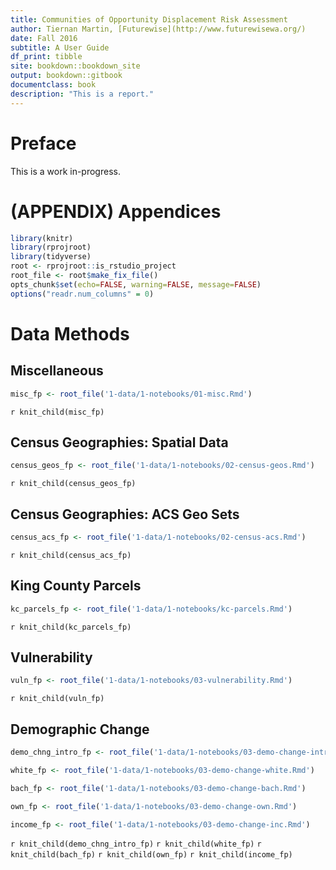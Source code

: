 ```yaml
--- 
title: Communities of Opportunity Displacement Risk Assessment
author: Tiernan Martin, [Futurewise](http://www.futurewisewa.org/)
date: Fall 2016
subtitle: A User Guide
df_print: tibble
site: bookdown::bookdown_site
output: bookdown::gitbook
documentclass: book
description: "This is a report."
---
```


# Preface {-}

This is a work in-progress.

<!--chapter:end:index.Rmd-->

# (APPENDIX) Appendices {-}

```r
library(knitr)
library(rprojroot)
library(tidyverse)
root <- rprojroot::is_rstudio_project
root_file <- root$make_fix_file()
opts_chunk$set(echo=FALSE, warning=FALSE, message=FALSE)
options("readr.num_columns" = 0)
```

# Data Methods

## Miscellaneous
```r
misc_fp <- root_file('1-data/1-notebooks/01-misc.Rmd')
```

`r knit_child(misc_fp)`

## Census Geographies: Spatial Data

```r

census_geos_fp <- root_file('1-data/1-notebooks/02-census-geos.Rmd')
```

`r knit_child(census_geos_fp)`


## Census Geographies: ACS Geo Sets

```r
census_acs_fp <- root_file('1-data/1-notebooks/02-census-acs.Rmd')
```

`r knit_child(census_acs_fp)`

## King County Parcels

```r
kc_parcels_fp <- root_file('1-data/1-notebooks/kc-parcels.Rmd')
```

`r knit_child(kc_parcels_fp)`

## Vulnerability

```r
vuln_fp <- root_file('1-data/1-notebooks/03-vulnerability.Rmd')
```

`r knit_child(vuln_fp)`

## Demographic Change

```r

demo_chng_intro_fp <- root_file('1-data/1-notebooks/03-demo-change-intro.Rmd')

white_fp <- root_file('1-data/1-notebooks/03-demo-change-white.Rmd')

bach_fp <- root_file('1-data/1-notebooks/03-demo-change-bach.Rmd')

own_fp <- root_file('1-data/1-notebooks/03-demo-change-own.Rmd')

income_fp <- root_file('1-data/1-notebooks/03-demo-change-inc.Rmd')

```

`r knit_child(demo_chng_intro_fp)`
`r knit_child(white_fp)`
`r knit_child(bach_fp)`
`r knit_child(own_fp)`
`r knit_child(income_fp)`


<!--chapter:end:data-methods.Rmd-->

